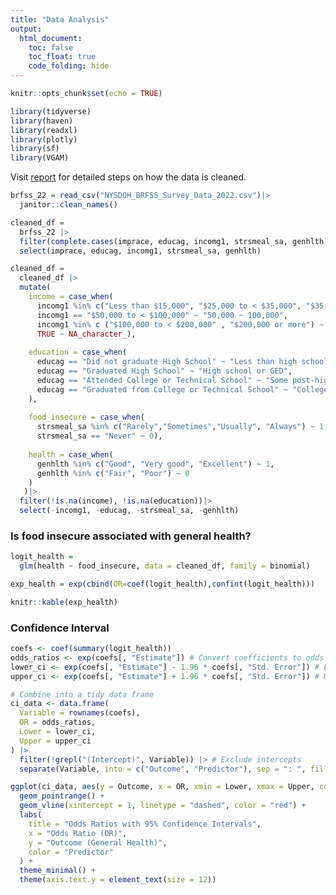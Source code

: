```yaml
---
title: "Data Analysis"
output: 
  html_document:
    toc: false
    toc_float: true
    code_folding: hide
---
```


```r
knitr::opts_chunk$set(echo = TRUE)
```


```r
library(tidyverse)
library(haven)
library(readxl)
library(plotly)
library(sf)
library(VGAM)
```


Visit [report](report.html) for detailed steps on how the data is cleaned.
```r
brfss_22 = read_csv("NYSDOH_BRFSS_Survey_Data_2022.csv")|>
  janitor::clean_names()

cleaned_df = 
  brfss_22 |>
  filter(complete.cases(imprace, educag, incomg1, strsmeal_sa, genhlth))|>
  select(imprace, educag, incomg1, strsmeal_sa, genhlth)

cleaned_df = 
  cleaned_df |>
  mutate(
    income = case_when(
      incomg1 %in% c("Less than $15,000", "$25,000 to < $35,000", "$35,000 to < $50,000") ~"<50,000",
      incomg1 == "$50,000 to < $100,000" ~ "50,000 ~ 100,000",
      incomg1 %in% c ("$100,000 to < $200,000" , "$200,000 or more") ~ ">100,000",
      TRUE ~ NA_character_),
    
    education = case_when(
      educag == "Did not graduate High School" ~ "Less than high school",
      educag == "Graduated High School" ~ "High school or GED",
      educag == "Attended College or Technical School" ~ "Some post-high school",
      educag == "Graduated from College or Technical School" ~ "College graduate"
    ),
    
    food_insecure = case_when(
      strsmeal_sa %in% c("Rarely","Sometimes","Usually", "Always") ~ 1,
      strsmeal_sa == "Never" ~ 0),
    
    health = case_when(
      genhlth %in% c("Good", "Very good", "Excellent") ~ 1,
      genhlth %in% c("Fair", "Poor") ~ 0
    )
   )|>
  filter(!is.na(income), !is.na(education))|>
  select(-incomg1, -educag, -strsmeal_sa, -genhlth)

```


### Is food insecure associated with general health?
```r
logit_health = 
  glm(health ~ food_insecure, data = cleaned_df, family = binomial)

exp_health = exp(cbind(OR=coef(logit_health),confint(logit_health)))

knitr::kable(exp_health)
```



### Confidence Interval
```r
coefs <- coef(summary(logit_health))
odds_ratios <- exp(coefs[, "Estimate"]) # Convert coefficients to odds ratios
lower_ci <- exp(coefs[, "Estimate"] - 1.96 * coefs[, "Std. Error"]) # Lower 95% CI
upper_ci <- exp(coefs[, "Estimate"] + 1.96 * coefs[, "Std. Error"]) # Upper 95% CI

# Combine into a tidy data frame
ci_data <- data.frame(
  Variable = rownames(coefs),
  OR = odds_ratios,
  Lower = lower_ci,
  Upper = upper_ci
) |>
  filter(!grepl("(Intercept)", Variable)) |> # Exclude intercepts
  separate(Variable, into = c("Outcome", "Predictor"), sep = ": ", fill = "right")
```


```r
ggplot(ci_data, aes(y = Outcome, x = OR, xmin = Lower, xmax = Upper, color = Predictor)) +
  geom_pointrange() +
  geom_vline(xintercept = 1, linetype = "dashed", color = "red") +
  labs(
    title = "Odds Ratios with 95% Confidence Intervals",
    x = "Odds Ratio (OR)",
    y = "Outcome (General Health)",
    color = "Predictor"
  ) +
  theme_minimal() +
  theme(axis.text.y = element_text(size = 12))
```




